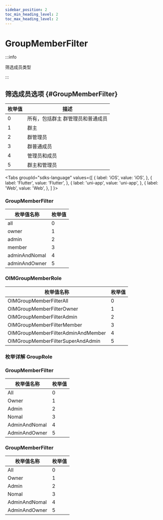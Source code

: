 ```yaml
---
sidebar_position: 2
toc_min_heading_level: 2
toc_max_heading_level: 2
---
```


# GroupMemberFilter

:::info

筛选成员类型

:::

## 筛选成员选项 {#GroupMemberFilter}

| 枚举值 | 描述           |
| ------ | -------------- |
| 0      | 所有，包括群主 群管理员和普通成员 |
| 1      | 群主           |
| 2      | 群管理员       |
| 3      | 群普通成员         |
| 4      | 管理员和成员   |
| 5      | 群主和管理员   |

<Tabs
groupId="sdks-language"
values={[
{ label: 'iOS', value: 'iOS', },
{ label: 'Flutter', value: 'Flutter', },
{ label: 'uni-app', value: 'uni-app', },
{ label: 'Web', value: 'Web', },
]
}>

<TabItem value="Flutter">

### GroupMemberFilter

| 枚举值名称    | 枚举值 |
| ------------- | ------ |
| all           | 0      |
| owner         | 1      |
| admin         | 2      |
| member         | 3      |
| adminAndNomal | 4      |
| adminAndOwner | 5      |

</TabItem>

<TabItem value="iOS">

### OIMGroupMemberRole

| 枚举值名称                         | 枚举值 |
| ---------------------------------- | ------ |
| OIMGroupMemberFilterAll            | 0      |
| OIMGroupMemberFilterOwner          | 1      |
| OIMGroupMemberFilterAdmin          | 2      |
| OIMGroupMemberFilterMember         | 3      |
| OIMGroupMemberFilterAdminAndMember | 4      |
| OIMGroupMemberFilterSuperAndAdmin  | 5      |

</TabItem>

<TabItem value="Android">

### 枚举详解 GroupRole

</TabItem>

<TabItem value="Web">

### GroupMemberFilter

| 枚举值名称    | 枚举值 |
| ------------- | ------ |
| All           | 0      |
| Owner         | 1      |
| Admin         | 2      |
| Nomal         | 3      |
| AdminAndNomal | 4      |
| AdminAndOwner | 5      |

</TabItem>

<TabItem value="uni-app">

### GroupMemberFilter

| 枚举值名称    | 枚举值 |
| ------------- | ------ |
| All           | 0      |
| Owner         | 1      |
| Admin         | 2      |
| Nomal         | 3      |
| AdminAndNomal | 4      |
| AdminAndOwner | 5      |

</TabItem>

</Tabs>
